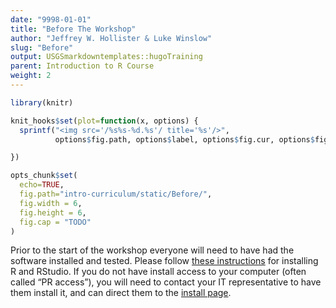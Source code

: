```yaml
---
date: "9998-01-01"
title: "Before The Workshop"
author: "Jeffrey W. Hollister & Luke Winslow"
slug: "Before"
output: USGSmarkdowntemplates::hugoTraining
parent: Introduction to R Course
weight: 2
---
```


```r
library(knitr)

knit_hooks$set(plot=function(x, options) {
  sprintf("<img src='/%s%s-%d.%s'/ title='%s'/>", 
          options$fig.path, options$label, options$fig.cur, options$fig.ext, options$fig.cap)

})

opts_chunk$set(
  echo=TRUE,
  fig.path="intro-curriculum/static/Before/",
  fig.width = 6,
  fig.height = 6,
  fig.cap = "TODO"
)
```


Prior to the start of the workshop everyone will need to have had the software 
installed and tested. Please follow [these instructions](/installr) for installing R and RStudio. If you do not have install access to your computer (often called "PR access"), you will need to contact your IT representative to have them install it, and can direct them to the [install page](/installr).


